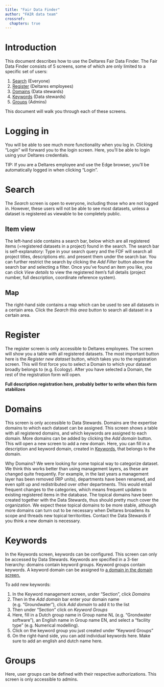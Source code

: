```yaml
---
title: "Fair Data Finder"
author: "FAIR data team"
crossref:
  chapters: true
---
```


# Introduction

This document describes how to use the Deltares Fair Data Finder. The Fair Data
Finder consists of 5 screens, some of which are only limited to a specific set
of users:

1. [Search](#search) (Everyone)
2. [Register](#register) (Deltares employees)
3. [Domains](#domains) (Data stewards)
4. [Keywords](#keywords) (Data stewards)
5. [Groups](#groups) (Admins)

This document will walk you through each of these screens. 

# Logging in

You will be able to see much more functionality when you log in. Clicking
"Login" will forward you to the login screen. Here, you'll be able to login
using your Deltares credentials.

TIP: If you are a Deltares employee and use the Edge browser, you'll be
  automatically logged in when clicking "Login".

# Search

The *Search* screen is open to everyone, including those who are not logged in.
However, these users will not be able to see most datasets, unless a dataset is
registered as viewable to be completely public. 

## Item view
The left-hand side contains a search bar, below which are all registered items
(=registered datasets in a project) found in the search. The search bar is
self-explanatory: Type in your search query and the FDF will search all project
titles, descriptions etc. and present them under the search bar. You can further
restrict the search by clicking the *Add Filter* button above the search bar and
selecting a filter. Once you've found an item you like, you can click *View
details* to view the registered item's full details (project number, full description, coordinate reference system).

## Map
The right-hand side contains a map which can be used to see all datasets in a
certain area. Click the *Search this area* button to search all dataset in a
certain area.

# Register

The register screen is only accessible to Deltares employees. The screen will
show you a table with all registered datasets. The most important button here is
the *Register new dataset* button, which takes you to the registration screen.
This will first force you to select a Domain to which your dataset broadly
belongs to (e.g. Ecology). After you have selected a Domain, the rest of the
registration form will open. 

**Full description registration here, probably better to write when this form stabilizes**

# Domains

This screen is only accessible to Data Stewards. Domains are the expertise
domains to which each dataset can be assigned. This screen shows a table with
all registered domains, and which keywords are assigned to each domain. More
domains can be added by clicking the *Add domain* button. This will open a new
screen to add a new domain. Here, you can fill in a description and keyword
domain, created in [Keywords](#keywords), that belongs to the domain.

::: {.callout-note} 
Why Domains? We were looking for some topical way to categorize dataset. We
think this works better than using management layers, as these are changed quite
frequently. For example, in the last years a management layer has been removed
(RIP units), departments have been renamed, and even split up and redistributed
over other departments. This would entail frequent changes to the categories,
which means frequent updates to existing registered items in the database. The
topical domains have been created together with the Data Stewards, thus should
pretty much cover the organization. We expect these topical domains to be more
stable, although more domains can turn out to be necessary when Deltares
broadens its scope and threads new topical territorities. Contact the Data
Stewards if you think a new domain is necessary.
:::

# Keywords

In the Keywords screen, keywords can be configured. This screen can only be
accessed by Data Stewards. Keywords are specified in a 3-tier
hierarchy: domains contain keyword groups. Keyword groups contain keywords.
A keyword domain can be assigned to [a domain in the domain screen.](#domains)

To add new keywords:

1. In the Keyword management screen, under "Section", click *Domains*
2. Then in the *Add domain* bar enter your domain name (e.g. "Groundwater"),
   click *Add domain* to add it to the list
3. Then under "Section" click on *Keyword Groups*
4. Here, fill in a Dutch group name in Group name NL (e.g. "Grondwater
   software"), an English name in Group name EN, and select a "facility type"
   (e.g. Numerical modelling).
5. Click on the keyword group you just created under "Keyword Groups"
6. On the right-hand side, you can add individual keywords here. Make sure to
   add an english and dutch name here.

# Groups

Here, user groups can be defined with their respective authorizations. This
screen is only accessible to admins. 
